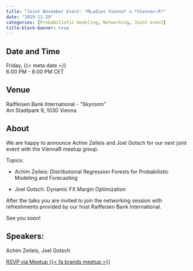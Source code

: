 ```yaml
---
title: "Joint November Event: *RLadies Vienna* x *Vienna<-R*"
date: "2019-11-29"
categories: [Probabilistic modeling, Networking, Joint event]
title-block-banner: true
---
```


## Date and Time

Friday, {{< meta date >}}  
6:00 PM - 8:00 PM CET

## Venue

Raiffeisen Bank International - "Skyroom"  
Am Stadtpark 9, 1030 Vienna

## About

We are happy to announce Achim Zeileis and Joel Gotsch for our next joint event with the ViennaR meetup group.

Topics:

- Achim Zeileis: Distributional Regression Forests for Probabilistic Modeling and Forecasting

- Joel Gotsch: Dynamic FX Margin Optimization

After the talks you are invited to join the networking session with refreshments provided by our host Raiffeisen Bank International.

See you soon!

## Speakers:

Achim Zeileis, Joel Gotsch

[RSVP via Meetup {{< fa brands meetup >}}](https://www.meetup.com/rladies-vienna/events/266602833){.btn .btn-outline-primary .rsvp}
